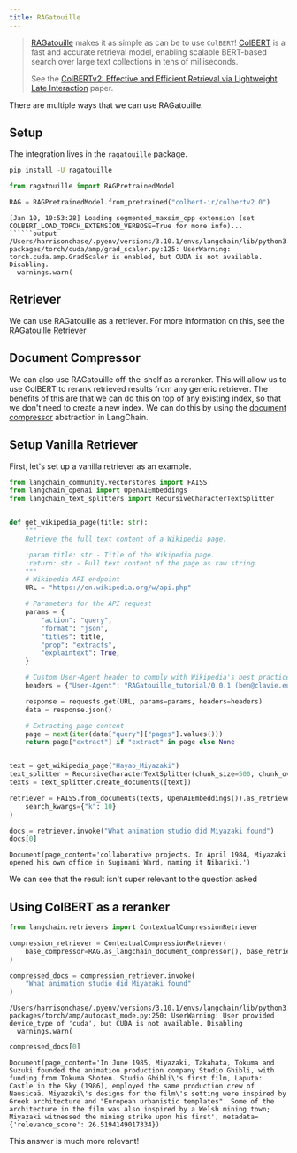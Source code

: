 ```yaml
---
title: RAGatouille
---
```


>[RAGatouille](https://github.com/bclavie/RAGatouille) makes it as simple as can be to use `ColBERT`! [ColBERT](https://github.com/stanford-futuredata/ColBERT) is a fast and accurate retrieval model, enabling scalable BERT-based search over large text collections in tens of milliseconds.
>
>See the [ColBERTv2: Effective and Efficient Retrieval via Lightweight Late Interaction](https://arxiv.org/abs/2112.01488) paper.

There are multiple ways that we can use RAGatouille.


## Setup

The integration lives in the `ragatouille` package.

```bash
pip install -U ragatouille
```


```python
from ragatouille import RAGPretrainedModel

RAG = RAGPretrainedModel.from_pretrained("colbert-ir/colbertv2.0")
```
```output
[Jan 10, 10:53:28] Loading segmented_maxsim_cpp extension (set COLBERT_LOAD_TORCH_EXTENSION_VERBOSE=True for more info)...
``````output
/Users/harrisonchase/.pyenv/versions/3.10.1/envs/langchain/lib/python3.10/site-packages/torch/cuda/amp/grad_scaler.py:125: UserWarning: torch.cuda.amp.GradScaler is enabled, but CUDA is not available.  Disabling.
  warnings.warn(
```
## Retriever

We can use RAGatouille as a retriever. For more information on this, see the [RAGatouille Retriever](/oss/javascript/integrations/retrievers/ragatouille)

## Document Compressor

We can also use RAGatouille off-the-shelf as a reranker. This will allow us to use ColBERT to rerank retrieved results from any generic retriever. The benefits of this are that we can do this on top of any existing index, so that we don't need to create a new index. We can do this by using the [document compressor](/oss/javascript/how-to/contextual_compression) abstraction in LangChain.

## Setup Vanilla Retriever

First, let's set up a vanilla retriever as an example.


```python
from langchain_community.vectorstores import FAISS
from langchain_openai import OpenAIEmbeddings
from langchain_text_splitters import RecursiveCharacterTextSplitter


def get_wikipedia_page(title: str):
    """
    Retrieve the full text content of a Wikipedia page.

    :param title: str - Title of the Wikipedia page.
    :return: str - Full text content of the page as raw string.
    """
    # Wikipedia API endpoint
    URL = "https://en.wikipedia.org/w/api.php"

    # Parameters for the API request
    params = {
        "action": "query",
        "format": "json",
        "titles": title,
        "prop": "extracts",
        "explaintext": True,
    }

    # Custom User-Agent header to comply with Wikipedia's best practices
    headers = {"User-Agent": "RAGatouille_tutorial/0.0.1 (ben@clavie.eu)"}

    response = requests.get(URL, params=params, headers=headers)
    data = response.json()

    # Extracting page content
    page = next(iter(data["query"]["pages"].values()))
    return page["extract"] if "extract" in page else None


text = get_wikipedia_page("Hayao_Miyazaki")
text_splitter = RecursiveCharacterTextSplitter(chunk_size=500, chunk_overlap=0)
texts = text_splitter.create_documents([text])
```


```python
retriever = FAISS.from_documents(texts, OpenAIEmbeddings()).as_retriever(
    search_kwargs={"k": 10}
)
```


```python
docs = retriever.invoke("What animation studio did Miyazaki found")
docs[0]
```



```output
Document(page_content='collaborative projects. In April 1984, Miyazaki opened his own office in Suginami Ward, naming it Nibariki.')
```


We can see that the result isn't super relevant to the question asked

## Using ColBERT as a reranker


```python
from langchain.retrievers import ContextualCompressionRetriever

compression_retriever = ContextualCompressionRetriever(
    base_compressor=RAG.as_langchain_document_compressor(), base_retriever=retriever
)

compressed_docs = compression_retriever.invoke(
    "What animation studio did Miyazaki found"
)
```
```output
/Users/harrisonchase/.pyenv/versions/3.10.1/envs/langchain/lib/python3.10/site-packages/torch/amp/autocast_mode.py:250: UserWarning: User provided device_type of 'cuda', but CUDA is not available. Disabling
  warnings.warn(
```

```python
compressed_docs[0]
```



```output
Document(page_content='In June 1985, Miyazaki, Takahata, Tokuma and Suzuki founded the animation production company Studio Ghibli, with funding from Tokuma Shoten. Studio Ghibli\'s first film, Laputa: Castle in the Sky (1986), employed the same production crew of Nausicaä. Miyazaki\'s designs for the film\'s setting were inspired by Greek architecture and "European urbanistic templates". Some of the architecture in the film was also inspired by a Welsh mining town; Miyazaki witnessed the mining strike upon his first', metadata={'relevance_score': 26.5194149017334})
```


This answer is much more relevant!


```python

```
